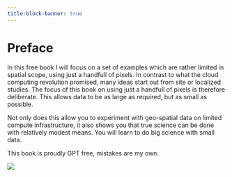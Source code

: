 ```yaml
---
title-block-banner: true
---
```


# Preface {.unnumbered}

In this free book I will focus on a set of examples which are rather limited in spatial scope, using just a handfull of pixels. In contrast to what the cloud computing revolution promised, many ideas start out from site or localized studies. The focus of this book on using just a handfull of pixels is therefore deliberate. This allows data to be as large as required, but as small as possible.

Not only does this allow you to experiment with geo-spatial data on limited compute infrastructure, it also shows you that true science can be done with relatively modest means. You will learn to do big science with small data.

This book is proudly GPT free, mistakes are my own.

![](https://i.creativecommons.org/l/by-nc-nd/4.0/88x31.png)